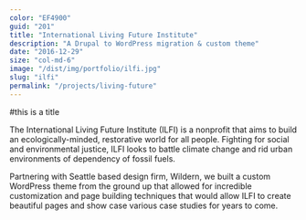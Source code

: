 ```yaml
---
color: "EF4900"
guid: "201"
title: "International Living Future Institute"
description: "A Drupal to WordPress migration & custom theme"
date: "2016-12-29"
size: "col-md-6"
image: "/dist/img/portfolio/ilfi.jpg"
slug: "ilfi"
permalink: "/projects/living-future"
---
```


#this is a title

The International Living Future Institute (ILFI) is a nonprofit that aims to build an ecologically-minded, restorative world for all people. Fighting for social and environmental justice, ILFI looks to battle climate change and rid urban environments of dependency of fossil fuels.

Partnering with Seattle based design firm, Wildern, we built a custom WordPress theme from the ground up that allowed for incredible customization and page building techniques that would allow ILFI to create beautiful pages and show case various case studies for years to come.

